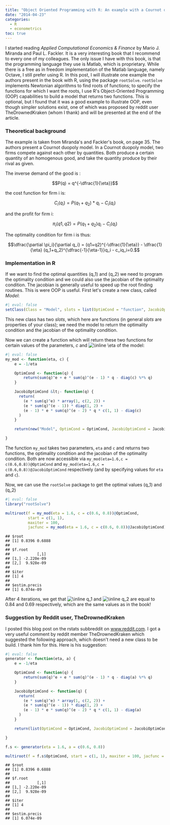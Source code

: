 ```yaml
---
title: "Object Oriented Programming with R: An example with a Cournot duopoly"
date: "2014-04-23"
categories:
  - R
  - econometrics
toc: true
---
```


<!-- MathJax scripts -->
<script type="text/javascript" async
  src="https://cdn.mathjax.org/mathjax/latest/MathJax.js?config=TeX-MML-AM_CHTML">
</script>


<body>
<p>I started reading <em>Applied Computational Economics &amp; Finance</em> by Mario J. Miranda and Paul L. Fackler. It is a very interesting book that I recommend to every one of my colleagues. The only issue I have with this book, is that the programming language they use is Matlab, which is proprietary. While there is a free as in freedom implementation of the Matlab language, namely Octave, I still prefer using R. In this post, I will illustrate one example the authors present in the book with R, using the package <code>rootSolve</code>. <code>rootSolve</code> implements Newtonian algorithms to find roots of functions; to specify the functions for which I want the roots, I use R&#39;s Object-Oriented Programming (OOP) capabilities to build a model that returns two functions. This is optional, but I found that it was a good example to illustrate OOP, even though simpler solutions exist, one of which was proposed by reddit user TheDrownedKraken (whom I thank) and will be presented at the end of the article.</p>

<h3>Theoretical background</h3>

<p>The example is taken from Miranda&#39;s and Fackler&#39;s book, on page 35. The authors present a Cournot duopoly model. In a Cournot duopoly model, two firms compete against each other by quantities. Both produce a certain quantity of an homogenous good, and take the quantity produce by their rival as given. </p>

<p>The inverse demand of the good is :</p>

$$P(q) = q^{-\dfrac{1}{\eta}}$$

<p>the cost function for firm i is:</p>

$$C_i(q_i) = P(q_1+q_2)*q_i - C_i(q_i)$$


<p>and the profit for firm i:</p>

$$\pi_i(q1,q2) = P(q_1+q_2)q_i - C_i(q_i)$$

<p>The optimality condition for firm i is thus:</p>

$$\dfrac{\partial \pi_i}{\partial q_i} = (q1+q2)^{-\dfrac{1}{\eta}} - \dfrac{1}{\eta} (q_1+q_2)^{\dfrac{-1}{\eta-1}}q_i - c_iq_i=0.$$


<h3>Implementation in R</h3>

<p>If we want to find the optimal quantities \(q_1\) and \(q_2\) we need to program the optimality condition and we could also use the jacobian of the optimality condition. The jacobian is generally useful to speed up the root finding routines. This is were OOP is useful. First let&#39;s create a new class, called <em>Model</em>:</p>


```r
#| eval: false
setClass(Class = "Model", slots = list(OptimCond = "function", JacobiOptimCond = "function"))
```

<p>This new class has two <em>slots</em>, which here are functions (in general <em>slots</em> are properties of your class); we need the model to return the optimality condition and the jacobian of the optimality condition.</p>

<p>Now we can create a function which will return these two functions for certain values of the parameters, <em>c</em> and  <img src="http://latex.codecogs.com/png.latex?\inline \eta" alt="\inline \eta" /> of the model:</p>

```r
#| eval: false
my_mod <- function(eta, c) {
    e = -1/eta

    OptimCond <- function(q) {
        return(sum(q)^e + e * sum(q)^(e - 1) * q - diag(c) %*% q)
    }

    JacobiOptimCond &lt;- function(q) {
      return(
        (e * sum(q)^e) * array(1, c(2, 2)) +
        (e * sum(q)^(e - 1)) * diag(1, 2) +
        (e - 1) * e * sum(q)^(e - 2) * q * c(1, 1) - diag(c)
      )
    }

    return(new("Model", OptimCond = OptimCond, JacobiOptimCond = JacobiOptimCond))

}
```

<p>The function <code>my_mod</code> takes two parameters, <code>eta</code> and <code>c</code> and returns two functions, the optimality condition and the jacobian of the optimality condition. Both are now accessible via <code>my_mod(eta=1.6,c = c(0.6,0.8))@OptimCond</code> and <code>my_mod(eta=1.6,c = c(0.6,0.8))@JacobiOptimCond</code> respectively (and by specifying values for <code>eta</code> and <code>c</code>).</p>

<p>Now, we can use the <code>rootSolve</code> package to get the optimal values \(q_1\) and \(q_2\) </p>

```r
#| eval: false
library("rootSolve")

multiroot(f = my_mod(eta = 1.6, c = c(0.6, 0.8))@OptimCond,
          start = c(1, 1),
          maxiter = 100,
          jacfunc = my_mod(eta = 1.6, c = c(0.6, 0.8))@JacobiOptimCond)
```

<pre><code>## $root
## [1] 0.8396 0.6888
## 
## $f.root
##            [,1]
## [1,] -2.220e-09
## [2,]  9.928e-09
## 
## $iter
## [1] 4
## 
## $estim.precis
## [1] 6.074e-09
</code></pre>

<p>After 4 iterations, we get that  <img src="http://latex.codecogs.com/png.latex?\inline q_1" alt="\inline q_1" />  and  <img src="http://latex.codecogs.com/png.latex?\inline q_2" alt="\inline q_2" /> are equal to 0.84 and 0.69 respectively, which are the same values as in the book!</p>

<h3>Suggestion by Reddit user, TheDrownedKraken</h3>

<p>I posted this blog post on the rstats subbreddit on <a href="http://www.reddit.com">www.reddit.com</a>. I got a very useful comment by reddit member TheDrownedKraken which suggested the following approach, which doesn&#39;t need a new class to be build. I thank him for this. Here is his suggestion:</p>

```r
#| eval: false
generator <- function(eta, a) {
    e = -1/eta

    OptimCond <- function(q) {
        return(sum(q)^e + e * sum(q)^(e - 1) * q - diag(a) %*% q)
    }

    JacobiOptimCond <- function(q) {
      return(
        (e * sum(q)^e) * array(1, c(2, 2)) +
        (e * sum(q)^(e - 1)) * diag(1, 2) +
        (e - 1) * e * sum(q)^(e - 2) * q * c(1, 1) - diag(a)
      )
    }

    return(list(OptimCond = OptimCond, JacobiOptimCond = JacobiOptimCond))

}

f.s <- generator(eta = 1.6, a = c(0.6, 0.8))

multiroot(f = f.s$OptimCond, start = c(1, 1), maxiter = 100, jacfunc = f.s$JacobiOptimCond)
```

<pre><code>## $root
## [1] 0.8396 0.6888
## 
## $f.root
##            [,1]
## [1,] -2.220e-09
## [2,]  9.928e-09
## 
## $iter
## [1] 4
## 
## $estim.precis
## [1] 6.074e-09
</code></pre>


</body>

